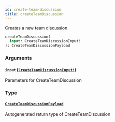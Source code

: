 ```yaml
---
id: create-team-discussion
title: createTeamDiscussion
---
```


Creates a new team discussion.

```graphql
createTeamDiscussion(
  input: CreateTeamDiscussionInput!
): CreateTeamDiscussionPayload

```

### Arguments

#### `input` ([`CreateTeamDiscussionInput!`](/docs/api/inputs/create-team-discussion-input))

Parameters for CreateTeamDiscussion

### Type

#### [`CreateTeamDiscussionPayload`](/docs/api/objects/create-team-discussion-payload)

Autogenerated return type of CreateTeamDiscussion
